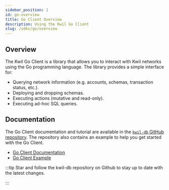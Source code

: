 ```yaml
---
sidebar_position: 1
id: go-overview
title: Go Client Overview
description: Using the Kwil Go Client
slug: /sdks/go/overview
---
```


## Overview

The Kwil Go Client is a library that allows you to interact with Kwil networks using the Go programming language. The library provides a simple interface for:
- Querying network information (e.g. accounts, schemas, transaction status, etc.).
- Deploying and dropping schemas.
- Executing actions (mutative and read-only).
- Executing ad-hoc SQL queries.

## Documentation

The Go Client documentation and tutorial are available in the [`kwil-db` GitHub repository](https://github.com/trufnetwork/kwil-db). The repository also contains an example to help you get started with the Go Client.

- [Go Client Documentation](https://github.com/trufnetwork/kwil-db/tree/main/core/client)
- [Go Client Example](https://github.com/trufnetwork/kwil-db/tree/main/core/client/example)


:::tip
Star and follow the kwil-db repository on Github to stay up to date with the latest changes.

<GithubStar/>
:::

